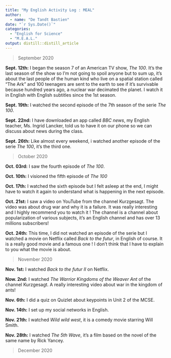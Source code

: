 ```yaml
---
title: "My English Activity Log : MEAL"
author:
  - name: "De Tandt Bastien" 
date: "`r Sys.Date()`"
categories:
  - "English for Science"
  - "M.E.A.L."
output: distill::distill_article
---
```


> September 2020

**Sept. 12th:** I began the season 7 of an American TV show, *The 100*. It's the last season of the show so I'm not going to spoil anyone but to sum up, it's about the last people of the human kind who live on a spatial station called "The Ark" and 100 teenagers are sent to the earth to see if it's survivable because hundred years ago, a nuclear war decimated the planet.
I watch it in English with English subtitles since the 1st season. 

**Sept. 19th:** I watched the second episode of the 7th season of the serie *The 100*.

**Sept. 22nd:** I have downloaded an app called *BBC news*, my English teacher, Ms. Ingrid Lancker, told us to have it on our phone so we can discuss about news during the class.

**Sept. 26th:** Like almost every weekend, i watched another episode of the serie *The 100*, it's the third one. 

> October 2020

**Oct. 03rd:** I saw the fourth episode of *The 100*.

**Oct. 10th:** I visioned the fifth episode of *The 100*

**Oct. 17th:** I watched the sixth episode but I felt asleep at the end, I might have to watch it again to understand what is happening in the next episode.

**Oct. 21st:** I saw a video on YouTube from the channel Kurzgesagt. The video was about drug war and why it is a failure. It was really interesting and I highly recommend you to watch it ! The channel is a channel about popularization of various subjects, it’s an English channel and has over 13 millions subscribers!

**Oct. 24th:** This time, I did not watched an episode of the serie but I watched a movie on Netflix called *Back to the futur*, in English of course. It is a really good movie and a famous one ! I don't think that I have to explain to you what the movie is about.

> November 2020

**Nov. 1st:** I watched *Back to the futur II* on Netflix.

**Now. 2nd:** I watched *The Warrior Kingdoms of the Weaver Ant* of the channel Kurzgesagt. A really interesting video about war in the kingdom of ants!

**Nov. 6th:** I did a quiz on Quizlet about keypoints in Unit 2 of the MCSE.

**Nov. 14th:** I set up my social networks in English.

**Nov. 21th:** I watched *Wild wild west*, it is a comedy movie starring Will Smith.

**Nov. 28th:** I watched *The 5th Wave*, it's a film based on the novel of the same name by Rick Yancey.

> December 2020
